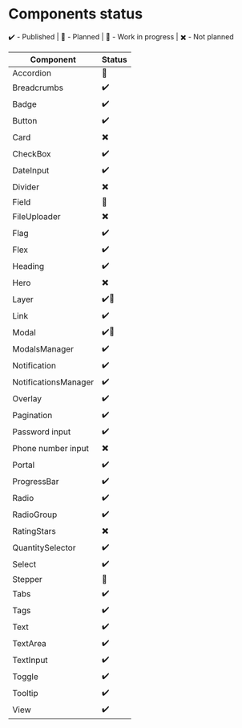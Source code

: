 
<Meta title="About/Components status"/>

# Components status

✔️ - Published | 💛 - Planned | 💙 - Work in progress | ✖️ - Not planned

| Component            | Status |
| -------------------- | ------ |
| Accordion            | 💛     |
| Breadcrumbs          | ✔️     |
| Badge                | ✔️     |
| Button               | ✔️     |
| Card                 | ✖️     |
| CheckBox             | ✔️     |
| DateInput            | ✔️     |
| Divider              | ✖️     |
| Field                | 💛     |
| FileUploader         | ✖️     |
| Flag                 | ✔️     |
| Flex                 | ✔️     |
| Heading              | ✔️     |
| Hero                 | ✖️     |
| Layer                | ✔️💙   |
| Link                 | ✔️     |
| Modal                | ✔️💙   |
| ModalsManager        | ✔️     |
| Notification         | ✔️     |
| NotificationsManager | ✔️     |
| Overlay              | ✔️     |
| Pagination           | ✔️     |
| Password input       | ✔️     |
| Phone number input   | ✖️     |
| Portal               | ✔️     |
| ProgressBar          | ✔️     |
| Radio                | ✔️     |
| RadioGroup           | ✔️     |
| RatingStars          | ✖️     |
| QuantitySelector     | ✔️     |
| Select               | ✔️     |
| Stepper              | 💛     |
| Tabs                 | ✔️     |
| Tags                 | ✔️     |
| Text                 | ✔️     |
| TextArea             | ✔️     |
| TextInput            | ✔️     |
| Toggle               | ✔️     |
| Tooltip              | ✔️     |
| View                 | ✔️     |
